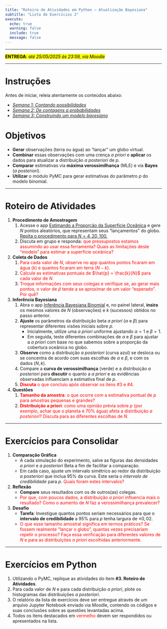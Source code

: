 ```yaml
---
title: "Roteiro de Atividades em Python — Atualização Bayesiana"
subtitle: "Lista de Exercícios 2"
execute:
  echo: true
  warning: false
  include: true
  message: false
---
```


---

<mark>**ENTREGA**: *até 25/05/2025 às 23:59, via Moodle*</mark>

---

# Instruções

Antes de iniciar, releia atentamente os conteúdos abaixo:

- [*Semana 1: Contando possibilidades*](https://fcopf.github.io/MEAD/conteudo/intro_bayes/intro-bayes-counting.html){target="_blank"}  
- [*Semana 2: De contagens a probabilidades*](https://fcopf.github.io/MEAD/conteudo/intro_bayes/intro-bayes-distr-prob.html){target="_blank"}  
- [*Semana 3: Construindo um modelo bayesiano*](https://fcopf.github.io/MEAD/conteudo/intro_bayes/intro-bayes-modelo-bayesiano.html){target="_blank"}

# Objetivos

- **Gerar** observações (terra ou água) ao “lançar” um globo virtual.  
- **Combinar** essas observações com uma crença *a priori* e **aplicar** os dados para atualizar a distribuição *a posteriori* de $p$.  
- **Comparar** estimativas via **máxima verossimilhança** (MLE) e via **Bayes** (*a posteriori*).  
- **Utilizar** o módulo PyMC para gerar estimativas do parâmetro $p$ do modelo binomial.

---

# Roteiro de Atividades

1. **Procedimento de Amostragem**  
   1. Acesse o app [Estimando a Proporção da Superfície Oceânica](https://fcopf-dash-ocean-surface.share.connect.posit.cloud/){target="_blank"} e gere $N$ pontos aleatórios, que representam seus “lançamentos” do globo. <u>Repita o procedimento para $N = 4, 20, 100$.</u>  
   2. Discuta em grupo e responda: <span style="color: red;">que pressupostos estamos assumindo ao usar essa ferramenta? Quais as limitações deste "modelo" para estimar a superfície oceânica?</span>

2. **Coleta de Dados**  
   1. <span style="color: red;">Para cada valor de $N$, observe no app quantos pontos ficaram em água ($k$) e quantos ficaram em terra ($N - k$).</span>  
   2. <span style="color: red;">Calcule as estimativas pontuais de $\hat{p} = \frac{k}{N}$ para cada valor de $N$.</span>  
   3. <span style="color: red;">Troque informações com seus colegas e verifique se, ao gerar mais pontos, o valor de $\hat{p}$ tende a se aproximar de um valor “esperado”. Por quê?</span>

3. **Inferência Bayesiana**  
   1. Abra o app [Inferência Bayesiana Binomial](https://fcopf-binomial-bayesiana.share.connect.posit.cloud/){target="_blank"} e, no painel lateral, **insira** os mesmos valores de $N$ (observações) e $k$ (sucessos) obtidos no passo anterior.  
   2. **Ajuste** os parâmetros da distribuição beta *a priori* ($\alpha$ e $\beta$) para representar diferentes visões iniciais sobre $p$.  
      - Inicialmente, utilize uma *a priori* uniforme ajustando $\alpha = 1$ e $\beta = 1$.  
      - Em seguida, teste diferentes combinações de $\alpha$ e $\beta$ para ajustar a *a priori* com base no que sabemos sobre a proporção da cobertura oceânica no globo.  
   3. **Observe** como a distribuição *a posteriori* (curva azul) se desloca ou se concentra de acordo com suas escolhas de $\alpha$ e $\beta$, e com os dados ($N, k$).  
   4. Compare a **curva de verossimilhança** (verde) e a distribuição *a posteriori* para **discutir** o quanto a *a priori* e as evidências observadas influenciam a estimativa final de $p$.
   5. <span style="color: red;">**Discuta** o que concluiu após observar os itens #3 e #4.</span>

4. **Questões**  
   1. <span style="color: red;">**Tamanho da amostra**: o que ocorre com a estimativa pontual de $p$ para amostras pequenas e grandes?</span>
   2. <span style="color: red;">**Distribuição a priori**: como uma opinião prévia sobre $p$ (por exemplo, achar que o planeta é 70% água) afeta a distribuição *a posteriori*? Discuta para as diferentes escolhas de $N$.</span>

---

# Exercícios para Consolidar

1. **Comparação Gráfica**  
   - A cada simulação do experimento, salve as figuras das densidades *a priori* e *a posteriori* Beta a fim de facilitar a comparação.  
   - Em cada caso, ajuste um intervalo simétrico ao redor da distribuição *a posteriori* que inclua 95% da curva. Este seria o *intervalo de credibilidade* para $p$. <span style="color: red;">Quais foram estes intervalos?</span>

2. **Reflexão**  
   - **Compare** seus resultados com os de outros(as) colegas.  
   - <span style="color: red;">Por que, com poucos dados, a distribuição *a priori* influencia mais o resultado? Como o aumento de $N$ faz a verossimilhança prevalecer?</span>

3. **Desafio**  
   - **Tarefa**: Investigue quantos pontos seriam necessários para que o **intervalo de credibilidade** a 95% para $p$ tenha largura de $\pm 0{,}02$.  
   - <span style="color: red;">O que esse tamanho amostral significa em termos práticos? Se fossem realmente “lançar o globo”, quantas vezes precisariam repetir o processo? Faça essa verificação para diferentes valores de $N$ e para as distribuições *a priori* escolhidas anteriormente.</span>

---

# Exercícios em Python

1. Utilizando o PyMC, replique as atividades do item **#3. Roteiro de Atividades**.  
2. Para cada valor de $N$ e para cada distribuição *a priori*, plote os histogramas das distribuições *a posteriori*.  
3. O relatório da lista de exercícios deve ser entregue através de um arquivo Jupyter Notebook enviado via Moodle, contendo os códigos e suas conclusões sobre as questões levantadas acima.
4. Todos os itens destacados em <span style="color: red;">vermelho</span> devem ser respondidos ou apresentados na lista.
